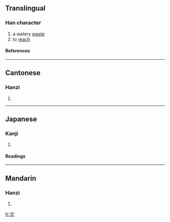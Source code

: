 ==Translingual==
===Han character===
{{Han char|rn=47|rad=巛|as=03|sn=6|four=0021<sub>1</sub>|canj=卜女竹中山 (YVHLU)}}
# a watery [[waste]]
# to [[reach]]
====References====
{{Han ref|kx=0324.060|dkj=08679|dj=0624.110|hdz=10283.040|uh=5DDF|ud=24031|bh=C9DA|bd=51674}}
----
==Cantonese==
===Hanzi===
{{yue-hanzi|jyut=|y=fong1}}
# {{defn|Cantonese}}
----
==Japanese==
===Kanji===
{{ja-kanji|grade=|rs=巛03}}
# {{defn|Japanese}} 
====Readings====
{{ja-readings|on=[[こう]] (kō)|kun=}}
----
==Mandarin==
===Hanzi===
{{cmn-hanzi|pin=[[huāng]] (huang1)|wg=huang<sup>1</sup>}}
# {{defn|Mandarin}}

[[fr:巟]]